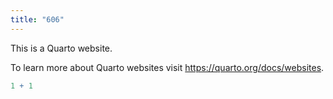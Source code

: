 ```yaml
---
title: "606"
---
```


This is a Quarto website.

To learn more about Quarto websites visit <https://quarto.org/docs/websites>.

```r
1 + 1
```
